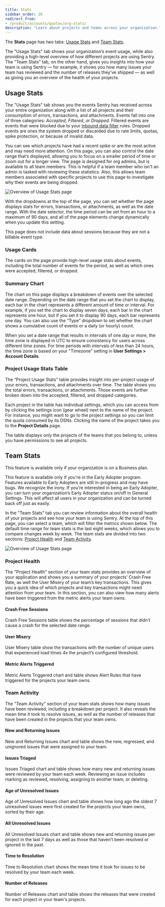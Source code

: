 ```yaml
---
title: Stats
sidebar_order: 20
redirect_from:
- /product/accounts/quotas/org-stats/
description: "Learn about projects and teams across your organization."
---
```


The **Stats** page has two tabs: [Usage Stats](#usage-stats) and [Team Stats](#team-stats).

The "Usage Stats" tab shows your organization’s event usage, while also providing a high-level overview of how different projects are using Sentry. The "Team Stats" tab, on the other hand, gives you insights into how your team is using Sentry — for example, it shows you how many issues your team has reviewed and the number of releases they’ve shipped — as well as giving you an overview of the health of your projects.

## Usage Stats

The "Usage Stats" tab shows you the events Sentry has received across your entire organization along with a list of all projects and their consumption of errors, transactions, and attachments. Events fall into one of three categories: _Accepted_, _Filtered_, or _Dropped_. Filtered events are events that were blocked due to your [inbound data filter](/product/data-management-settings/filtering/) rules. Dropped events are ones the system dropped or discarded due to rate limits, quotas, spike protection, or because of invalid data.

You can see which projects have had a recent spike or are the most active and may need more attention. On this page, you can also control the date range that’s displayed, allowing you to focus on a smaller period of time or zoom out for a longer view. The page is designed for org admins, but is available to all team members. This is helpful if a team member who isn't an admin is tasked with reviewing these statistics. Also, this allows team members associated with specific projects to use this page to investigate why their events are being dropped.

![Overview of Usage Stats page](usage-stats.png)

With the dropdowns at the top of the page, you can set whether the page displays stats for errors, transactions, or attachments, as well as the date range. With the date selector, the time period can be set from an hour to a maximum of 90 days, and all of the page elements change dynamically when you update this setting.

<Note>

This page does not include data about sessions because they are not a billable event type.

</Note>

### Usage Cards

The cards on the page provide high-level usage stats about events, including the total number of events for the period, as well as which ones were accepted, filtered, or dropped.

### Summary Chart

The chart on this page displays a breakdown of events over the selected date range. Depending on the date range that you set the chart to display, each bar in the chart represents a different amount of time or interval. For example, if you set the chart to display seven days, each bar in the chart represents one hour, but if you set it to display 90 days, each bar represents one day. You can also use the “Type” dropdown to set whether the chart shows a cumulative count of events or a daily (or hourly) count.

When you set a date range that results in intervals of one day or more, the time zone is displayed in UTC to ensure consistency for users across different time zones. For time periods with intervals of less than 24 hours, the time zone is based on your "Timezone" setting in **User Settings > Account Details**.

### Project Usage Stats Table

The “Project Usage Stats” table provides insight into per-project usage of your errors, transactions, and attachments over time. The table shows you the total errors, transactions, or attachments. Those events are further broken down into the accepted, filtered, and dropped categories.

Each project in the table has individual settings, which you can access from by clicking the settings icon (gear wheel) next to the name of the project. For instance, you might want to go to the project settings so you can limit the quota consumed by its DSNs. Clicking the name of the project takes you to the **Project Details** page.

The table displays only the projects of the teams that you belong to, unless you have permissions to see all projects.

## Team Stats

<Note>

  This feature is available only if your organization is on a Business plan.

</Note>

<Note>

  This feature is available only if you're in the Early Adopter program. Features available to Early Adopters are still in-progress and may have bugs. We recognize the irony.
  If you’re interested in being an Early Adopter, you can turn your organization’s Early Adopter status on/off in General Settings. This will affect all users in your organization and can be turned back off just as easily.

</Note>

In the "Team Stats" tab you can review information about the overall health of your projects and see how your team is using Sentry. At the top of this page, you can select a team, which will filter the metrics shown below. The default time range for team stats is the last eight weeks, which allows you to compare changes week by week. The team stats are divided into two sections: [Project Health](#project-health) and [Team Activity](#team-activity).

![Overview of Usage Stats page](team-stats.png)

### Project Health

The "Project Health" section of your team stats provides an overview of your application and shows you a summary of your projects’ Crash Free Rate, as well the User Misery of your team’s key transactions. This gives you a quick idea of which projects and key transactions might need attention from your team. In this section, you can also view how many alerts have been triggered from the metric alerts your team owns.

#### Crash Free Sessions

Crash Free Sessions table shows the percentage of sessions that didn’t cause a crash for the selected date range.

#### User Misery

User Misery table show the transactions with the number of unique users that experienced load times 4x the project’s configured threshold.

#### Metric Alerts Triggered

Metric Alerts Triggered chart and table shows Alert Rules that have triggered for the projects your team owns.


### Team Activity

The "Team Activity" section of your team stats shows how many issues have been reviewed, including a breakdown per project. It also reveals the mean time it took to resolve issues, as well as the number of releases that have been created in the projects that your team owns.

#### New and Returning Issues

New and Returning Issues chart and table shows the new, regressed, and unignored issues that were assigned to your team.

#### Issues Triaged

Issues Triaged chart and table shows how many new and returning issues were reviewed by your team each week. Reviewing an issue includes marking as reviewed, resolving, assigning to another team, or deleting.

#### Age of Unresolved Issues

Age of Unresolved Issues chart and table shows how long ago the oldest 7 unresolved issues were first created for the projects your team owns, sorted by their age.

#### All Unresolved Issues

All Unresolved Issues chart and table shows new and returning issues per project in the last 7 days as well as those that haven’t been resolved or ignored in the past.

#### Time to Resolution

Time to Resolution chart shows the mean time it took for issues to be resolved by your team each week.

#### Number of Releases

Number of Releases chart and table shows the releases that were created for each project in your team's projects.
